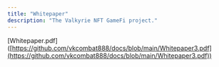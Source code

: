 ```yaml
---
title: "Whitepaper"
description: "The Valkyrie NFT GameFi project."
---
```


\[Whitepaper.pdf]\([https://github.com/vkcombat888/docs/blob/main/Whitepaper3.pdf](https://github.com/vkcombat888/docs/blob/main/Whitepaper3.pdf))